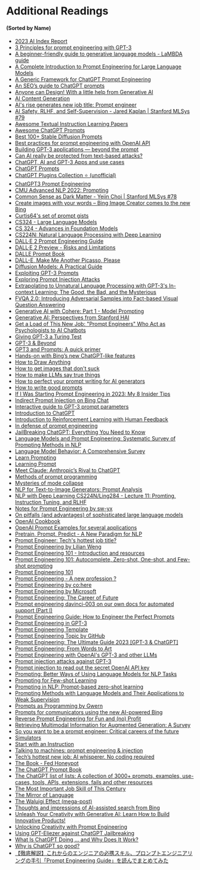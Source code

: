 # Additional Readings
#### (Sorted by Name)

- [2023 AI Index Report](https://aiindex.stanford.edu/report/)
- [3 Principles for prompt engineering with GPT-3](https://www.linkedin.com/pulse/3-principles-prompt-engineering-gpt-3-ben-whately)
- [A beginner-friendly guide to generative language models - LaMBDA guide](https://aitestkitchen.withgoogle.com/how-lamda-works)
- [A Complete Introduction to Prompt Engineering for Large Language Models](https://www.mihaileric.com/posts/a-complete-introduction-to-prompt-engineering)
- [A Generic Framework for ChatGPT Prompt Engineering](https://medium.com/@thorbjoern.heise/a-generic-framework-for-chatgpt-prompt-engineering-7097f6513a0b)
- [An SEO’s guide to ChatGPT prompts](https://searchengineland.com/chatgpt-prompts-seo-393523)
- [Anyone can Design! With a little help from Generative AI](https://github.com/YashSharma/PromptEngineering)
- [AI Content Generation](https://www.jonstokes.com/p/ai-content-generation-part-1-machine)
- [AI's rise generates new job title: Prompt engineer](https://www.axios.com/2023/02/22/chatgpt-prompt-engineers-ai-job)
- [AI Safety, RLHF, and Self-Supervision - Jared Kaplan | Stanford MLSys #79](https://www.youtube.com/watch?v=fqC3D-zNJUM&ab_channel=StanfordMLSysSeminars)
- [Awesome Textual Instruction Learning Papers](https://github.com/RenzeLou/awesome-instruction-learning)
- [Awesome ChatGPT Prompts](https://github.com/f/awesome-chatgpt-prompts)
- [Best 100+ Stable Diffusion Prompts](https://mpost.io/best-100-stable-diffusion-prompts-the-most-beautiful-ai-text-to-image-prompts)
- [Best practices for prompt engineering with OpenAI API](https://help.openai.com/en/articles/6654000-best-practices-for-prompt-engineering-with-openai-api)
- [Building GPT-3 applications — beyond the prompt](https://medium.com/data-science-at-microsoft/building-gpt-3-applications-beyond-the-prompt-504140835560)
- [Can AI really be protected from text-based attacks?](https://techcrunch.com/2023/02/24/can-language-models-really-be-protected-from-text-based-attacks/)
- [ChatGPT, AI and GPT-3 Apps and use cases](https://gpt3demo.com)
- [ChatGPT Prompts](https://twitter.com/aaditsh/status/1636398208648658945?s=20)
- [ChatGPT Plugins Collection ⭐️ (unofficial)](https://github.com/logankilpatrick/ChatGPT-Plugins-Collection)
- [ChatGPT3 Prompt Engineering](https://github.com/mattnigh/ChatGPT3-Free-Prompt-List)
- [CMU Advanced NLP 2022: Prompting](https://youtube.com/watch?v=5ef83Wljm-M&feature=shares)
- [Common Sense as Dark Matter - Yejin Choi | Stanford MLSys #78](https://youtube.com/live/n4HakBqoCVg?feature=shares)
- [Create images with your words – Bing Image Creator comes to the new Bing](https://blogs.microsoft.com/blog/2023/03/21/create-images-with-your-words-bing-image-creator-comes-to-the-new-bing/)
- [Curtis64's set of prompt gists](https://gist.github.com/Curtis-64)
- [CS324 - Large Language Models](https://stanford-cs324.github.io/winter2022/)
- [CS 324 - Advances in Foundation Models](https://stanford-cs324.github.io/winter2023/)
- [CS224N: Natural Language Processing with Deep Learning](https://web.stanford.edu/class/cs224n/)
- [DALL·E 2 Prompt Engineering Guide](https://docs.google.com/document/d/11WlzjBT0xRpQhP9tFMtxzd0q6ANIdHPUBkMV-YB043U/edit#)
- [DALL·E 2 Preview - Risks and Limitations](https://github.com/openai/dalle-2-preview/blob/main/system-card.md)
- [DALLE Prompt Book](https://dallery.gallery/the-dalle-2-prompt-book)
- [DALL-E, Make Me Another Picasso, Please](https://www.newyorker.com/magazine/2022/07/11/dall-e-make-me-another-picasso-please?)
- [Diffusion Models: A Practical Guide](https://scale.com/guides/diffusion-models-guide)
- [Exploiting GPT-3 Prompts](https://twitter.com/goodside/status/1569128808308957185)
- [Exploring Prompt Injection Attacks](https://research.nccgroup.com/2022/12/05/exploring-prompt-injection-attacks)
- [Extrapolating to Unnatural Language Processing with GPT-3's In-context Learning: The Good, the Bad, and the Mysterious](http://ai.stanford.edu/blog/in-context-learning)
- [FVQA 2.0: Introducing Adversarial Samples into Fact-based Visual Question Answering](https://arxiv.org/pdf/2303.10699.pdf)
- [Generative AI with Cohere: Part 1 - Model Prompting](https://txt.cohere.ai/generative-ai-part-1)
- [Generative AI: Perspectives from Stanford HAI](https://hai.stanford.edu/sites/default/files/2023-03/Generative_AI_HAI_Perspectives.pdf)
- [Get a Load of This New Job: "Prompt Engineers" Who Act as Psychologists to AI Chatbots](https://futurism.com/prompt-engineers-ai)
- [Giving GPT-3 a Turing Test](https://lacker.io/ai/2020/07/06/giving-gpt-3-a-turing-test.html)
- [GPT-3 & Beyond](https://youtube.com/watch?v=-lnHHWRCDGk)
- [GPT3 and Prompts: A quick primer](https://buildspace.so/notes/intro-to-gpt3-prompts)
- [Hands-on with Bing’s new ChatGPT-like features](https://techcrunch.com/2023/02/08/hands-on-with-the-new-bing/)
- [How to Draw Anything](https://andys.page/posts/how-to-draw)
- [How to get images that don't suck](https://www.reddit.com/r/StableDiffusion/comments/x41n87/how_to_get_images_that_dont_suck_a)
- [How to make LLMs say true things](https://evanjconrad.com/posts/world-models)
- [How to perfect your prompt writing for AI generators](https://www.sydney.edu.au/news-opinion/news/2023/02/28/how-to-perfect-your-prompt-writing-for-ai-generators.html)
- [How to write good prompts](https://andymatuschak.org/prompts)
- [If I Was Starting Prompt Engineering in 2023: My 8 Insider Tips](https://youtube.com/watch?v=SirW7feTjh0&feature=shares)
- [Indirect Prompt Injection on Bing Chat](https://greshake.github.io/)
- [Interactive guide to GPT-3 prompt parameters](https://sevazhidkov.com/interactive-guide-to-gpt-3-prompt-parameters)
- [Introduction to ChatGPT](https://www.edx.org/course/introduction-to-chatgpt)
- [Introduction to Reinforcement Learning with Human Feedback](https://www.surgehq.ai/blog/introduction-to-reinforcement-learning-with-human-feedback-rlhf-series-part-1)
- [In defense of prompt engineering](https://simonwillison.net/2023/Feb/21/in-defense-of-prompt-engineering/)
- [JailBreaking ChatGPT: Everything You Need to Know](https://metaroids.com/learn/jailbreaking-chatgpt-everything-you-need-to-know/)
- [Language Models and Prompt Engineering: Systematic Survey of Prompting Methods in NLP](https://youtube.com/watch?v=OsbUfL8w-mo&feature=shares)
- [Language Model Behavior: A Comprehensive Survey](https://arxiv.org/abs/2303.11504)
- [Learn Prompting](https://learnprompting.org)
- [Learning Prompt](https://github.com/thinkingjimmy/Learning-Prompt)
- [Meet Claude: Anthropic’s Rival to ChatGPT](https://scale.com/blog/chatgpt-vs-claude)
- [Methods of prompt programming](https://generative.ink/posts/methods-of-prompt-programming)
- [Mysteries of mode collapse](https://www.lesswrong.com/posts/t9svvNPNmFf5Qa3TA/mysteries-of-mode-collapse)
- [NLP for Text-to-Image Generators: Prompt Analysis](https://heartbeat.comet.ml/nlp-for-text-to-image-generators-prompt-analysis-part-1-5076a44d8365)
- [NLP with Deep Learning CS224N/Ling284 - Lecture 11: Promting, Instruction Tuning, and RLHF](http://web.stanford.edu/class/cs224n/slides/cs224n-2023-lecture11-prompting-rlhf.pdf)
- [Notes for Prompt Engineering by sw-yx](https://github.com/sw-yx/ai-notes)
- [On pitfalls (and advantages) of sophisticated large language models](https://arxiv.org/abs/2303.17511)
- [OpenAI Cookbook](https://github.com/openai/openai-cookbook)
- [OpenAI Prompt Examples for several applications](https://platform.openai.com/examples)
- [Pretrain, Prompt, Predict -  A New Paradigm for NLP](http://pretrain.nlpedia.ai)
- [Prompt Engineer: Tech's hottest job title?](https://www.peoplematters.in/article/talent-management/is-prompt-engineering-the-hottest-job-in-ai-today-37036)
- [Prompt Engineering by Lilian Weng](https://lilianweng.github.io/posts/2023-03-15-prompt-engineering/)
- [Prompt Engineering 101 - Introduction and resources](https://www.linkedin.com/pulse/prompt-engineering-101-introduction-resources-amatriain)
- [Prompt Engineering 101: Autocomplete, Zero-shot, One-shot, and Few-shot prompting](https://youtube.com/watch?v=v2gD8BHOaX4&feature=shares)
- [Prompt Engineering 101](https://humanloop.com/blog/prompt-engineering-101)
- [Prompt Engineering - A new profession ?](https://www.youtube.com/watch?v=w102J3_9Bcs&ab_channel=PatrickDebois)
- [Prompt Engineering by co:here](https://docs.cohere.ai/docs/prompt-engineering)
- [Prompt Engineering by Microsoft](https://microsoft.github.io/prompt-engineering)
- [Prompt Engineering: The Career of Future](https://shubhamsaboo111.medium.com/prompt-engineering-the-career-of-future-2fb93f90f117)
- [Prompt engineering davinci-003 on our own docs for automated support (Part I)](https://www.patterns.app/blog/2022/12/21/finetune-llm-tech-support)
- [Prompt Engineering Guide: How to Engineer the Perfect Prompts](https://richardbatt.co.uk/prompt-engineering-guide-how-to-engineer-the-perfect-prompts)
- [Prompt Engineering in GPT-3](https://www.analyticsvidhya.com/blog/2022/05/prompt-engineering-in-gpt-3)
- [Prompt Engineering Template](https://docs.google.com/spreadsheets/d/1-snKDn38-KypoYCk9XLPg799bHcNFSBAVu2HVvFEAkA/edit#gid=0)
- [Prompt Engineering Topic by GitHub](https://github.com/topics/prompt-engineering)
- [Prompt Engineering: The Ultimate Guide 2023 [GPT-3 & ChatGPT]](https://businessolution.org/prompt-engineering/)
- [Prompt Engineering: From Words to Art](https://www.saxifrage.xyz/post/prompt-engineering)
- [Prompt Engineering with OpenAI's GPT-3 and other LLMs](https://youtube.com/watch?v=BP9fi_0XTlw&feature=shares)
- [Prompt injection attacks against GPT-3](https://simonwillison.net/2022/Sep/12/prompt-injection)
- [Prompt injection to read out the secret OpenAI API key](https://twitter.com/ludwig_stumpp/status/1619701277419794435?s=20&t=GtoMlmYCSt-UmvjqJVbBSA)
- [Prompting: Better Ways of Using Language Models for NLP Tasks](https://thegradient.pub/prompting/)
- [Prompting for Few-shot Learning](https://www.cs.princeton.edu/courses/archive/fall22/cos597G/lectures/lec05.pdf)
- [Prompting in NLP: Prompt-based zero-shot learning](https://savasy-22028.medium.com/prompting-in-nlp-prompt-based-zero-shot-learning-3f34bfdb2b72)
- [Prompting Methods with Language Models and Their Applications to Weak Supervision](https://snorkel.ai/prompting-methods-with-language-models-nlp)
- [Prompts as Programming by Gwern](https://www.gwern.net/GPT-3#prompts-as-programming)
- [Prompts for communicators using the new AI-powered Bing](https://blogs.microsoft.com/blog/2023/03/16/prompts-for-communicators-using-the-new-ai-powered-bing/)
- [Reverse Prompt Engineering for Fun and (no) Profit](https://lspace.swyx.io/p/reverse-prompt-eng)
- [Retrieving Multimodal Information for Augmented Generation: A Survey](https://arxiv.org/pdf/2303.10868.pdf)
- [So you want to be a prompt engineer: Critical careers of the future](https://venturebeat.com/ai/so-you-want-to-be-a-prompt-engineer-critical-careers-of-the-future/)
- [Simulators](https://www.lesswrong.com/posts/vJFdjigzmcXMhNTsx/simulators)
- [Start with an Instruction](https://beta.openai.com/docs/quickstart/start-with-an-instruction)
- [Talking to machines: prompt engineering & injection](https://artifact-research.com/artificial-intelligence/talking-to-machines-prompt-engineering-injection)
- [Tech’s hottest new job: AI whisperer. No coding required](https://www.washingtonpost.com/technology/2023/02/25/prompt-engineers-techs-next-big-job/)
- [The Book - Fed Honeypot](https://fedhoneypot.notion.site/25fdbdb69e9e44c6877d79e18336fe05?v=1d2bf4143680451986fd2836a04afbf4)
- [The ChatGPT Prompt Book](https://docs.google.com/presentation/d/17b_ocq-GL5lhV_bYSShzUgxL02mtWDoiw9xEroJ5m3Q/edit#slide=id.gc6f83aa91_0_79)
- [The ChatGPT list of lists: A collection of 3000+ prompts, examples, use-cases, tools, APIs, extensions, fails and other resources](https://medium.com/mlearning-ai/the-chatgpt-list-of-lists-a-collection-of-1500-useful-mind-blowing-and-strange-use-cases-8b14c35eb)
- [The Most Important Job Skill of This Century](https://www.theatlantic.com/technology/archive/2023/02/openai-text-models-google-search-engine-bard-chatbot-chatgpt-prompt-writing/672991/)
- [The Mirror of Language](https://deepfates.com/the-mirror-of-language)
- [The Waluigi Effect (mega-post)](https://www.lesswrong.com/posts/D7PumeYTDPfBTp3i7/the-waluigi-effect-mega-post)
- [Thoughts and impressions of AI-assisted search from Bing](https://simonwillison.net/2023/Feb/24/impressions-of-bing/)
- [Unleash Your Creativity with Generative AI: Learn How to Build Innovative Products!](https://youtube.com/watch?v=jqTkMpziGBU&feature=shares)
- [Unlocking Creativity with Prompt Engineering](https://youtube.com/watch?v=PFsbWAC4_rk&feature=shares)
- [Using GPT-Eliezer against ChatGPT Jailbreaking](https://www.alignmentforum.org/posts/pNcFYZnPdXyL2RfgA/using-gpt-eliezer-against-chatgpt-jailbreaking)
- [What Is ChatGPT Doing … and Why Does It Work?](https://writings.stephenwolfram.com/2023/02/what-is-chatgpt-doing-and-why-does-it-work/)
- [Why is ChatGPT so good?](https://scale.com/blog/chatgpt-reinforcement-learning)
- [【徹底解説】これからのエンジニアの必携スキル、プロンプトエンジニアリングの手引「Prompt Engineering Guide」を読んでまとめてみた](https://dev.classmethod.jp/articles/how-to-design-prompt-engineering/)
